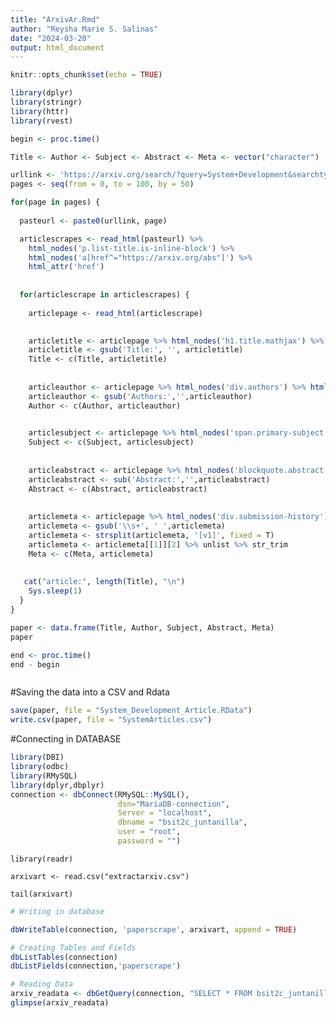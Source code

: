 ```yaml
---
title: "ArxivAr.Rmd"
author: "Reysha Marie S. Salinas"
date: "2024-03-20"
output: html_document
---
```


```r
knitr::opts_chunk$set(echo = TRUE)
```

```r
library(dplyr)
library(stringr)
library(httr)
library(rvest)

begin <- proc.time()

Title <- Author <- Subject <- Abstract <- Meta <- vector("character")

urllink <- 'https://arxiv.org/search/?query=System+Development&searchtype=all&source=header'
pages <- seq(from = 0, to = 100, by = 50)

for(page in pages) {
  
  pasteurl <- paste0(urllink, page)

  articlescrapes <- read_html(pasteurl) %>% 
    html_nodes('p.list-title.is-inline-block') %>% 
    html_nodes('a[href^="https://arxiv.org/abs"]') %>% 
    html_attr('href')
  
  
  for(articlescrape in articlescrapes) {
  
    articlepage <- read_html(articlescrape)

    
    articletitle <- articlepage %>% html_nodes('h1.title.mathjax') %>% html_text(TRUE)
    articletitle <- gsub('Title:', '', articletitle)
    Title <- c(Title, articletitle)
    
    
    articleauthor <- articlepage %>% html_nodes('div.authors') %>% html_text(TRUE)
    articleauthor <- gsub('Authors:','',articleauthor)
    Author <- c(Author, articleauthor)
    

    articlesubject <- articlepage %>% html_nodes('span.primary-subject') %>% html_text(TRUE)
    Subject <- c(Subject, articlesubject)
    
  
    articleabstract <- articlepage %>% html_nodes('blockquote.abstract.mathjax') %>% html_text(TRUE)
    articleabstract <- sub('Abstract:','',articleabstract)
    Abstract <- c(Abstract, articleabstract)
    
  
    articlemeta <- articlepage %>% html_nodes('div.submission-history') %>% html_text(TRUE)
    articlemeta <- gsub('\\s+', ' ',articlemeta)
    articlemeta <- strsplit(articlemeta, '[v1]', fixed = T)
    articlemeta <- articlemeta[[1]][2] %>% unlist %>% str_trim
    Meta <- c(Meta, articlemeta)
    
    
   cat("article:", length(Title), "\n")
    Sys.sleep(1)
  }
}

paper <- data.frame(Title, Author, Subject, Abstract, Meta)
paper

end <- proc.time()
end - begin 



```


#Saving the data into a CSV and Rdata
```r

save(paper, file = "System_Development_Article.RData")
write.csv(paper, file = "SystemArticles.csv")

```


#Connecting in DATABASE
```r
library(DBI)
library(odbc)
library(RMySQL)
library(dplyr,dbplyr)
connection <- dbConnect(RMySQL::MySQL(),
                        dsn="MariaDB-connection",
                        Server = "localhost",
                        dbname = "bsit2c_juntanilla", 
                        user = "root", 
                        password = "") 

```

```
library(readr)

arxivart <- read.csv("extractarxiv.csv")

tail(arxivart)

```



```r
# Writing in database

dbWriteTable(connection, 'paperscrape', arxivart, append = TRUE)

```


```r
# Creating Tables and Fields
dbListTables(connection)
dbListFields(connection,'paperscrape')
```


```r
# Reading Data
arxiv_readata <- dbGetQuery(connection, "SELECT * FROM bsit2c_juntanilla.paperscrape")
glimpse(arxiv_readata)

```

